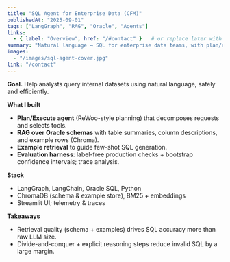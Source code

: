 ```yaml
---
title: "SQL Agent for Enterprise Data (CFM)"
publishedAt: "2025-09-01"
tags: ["LangGraph", "RAG", "Oracle", "Agents"]
links:
  - { label: "Overview", href: "/#contact" }   # or replace later with a public case study
summary: "Natural language → SQL for enterprise data teams, with plan/execute steps, schema + example retrieval, and a robust evaluation harness."
images:
  - "/images/sql-agent-cover.jpg"
link: "/contact"
---
```


**Goal.** Help analysts query internal datasets using natural language, safely and efficiently.

**What I built**
- **Plan/Execute agent** (ReWoo-style planning) that decomposes requests and selects tools.
- **RAG over Oracle schemas** with table summaries, column descriptions, and example rows (Chroma).
- **Example retrieval** to guide few-shot SQL generation.
- **Evaluation harness**: label-free production checks + bootstrap confidence intervals; trace analysis.

**Stack**
- LangGraph, LangChain, Oracle SQL, Python
- ChromaDB (schema & example store), BM25 + embeddings
- Streamlit UI; telemetry & traces

**Takeaways**
- Retrieval quality (schema + examples) drives SQL accuracy more than raw LLM size.
- Divide-and-conquer + explicit reasoning steps reduce invalid SQL by a large margin.
